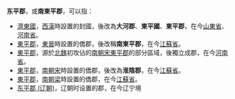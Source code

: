 '''东平郡'''，或'''南東平郡'''，可以指：
*[[東平郡|濟東國]]，[[西漢|西漢]]時設置的封國，後改為'''大河郡'''、'''東平國'''、'''東平郡'''，在今[[山東省|山東省]]、[[河南省|河南省]]。
*[[南東平郡|東平郡]]，[[東晉|東晉]]時設置的僑郡，後改稱'''南東平郡'''，在今[[江蘇省|江蘇省]]。
*[[東平郡_(北魏)|東平郡]]，源於[[北魏|北魏]]初攻佔的[[南朝宋|南朝宋]][[東平郡|東平郡]]的部分區域，後獨立成郡，在今[[河南省|河南省]]。
*[[東平郡_(劉宋)|東平郡]]，[[南朝宋|南朝宋]]時設置的僑郡，後改為'''淮陰郡'''，在今[[江蘇省|江蘇省]]。
*[[東平郡_(南梁)|東平郡]]，[[南朝梁|南朝梁]]時設置的僑郡，在今[[江蘇省|江蘇省]]。
*[[东平郡_(辽朝)|东平郡 (辽朝)]]，辽朝时设置的郡，在今辽宁境
{{Disambig|D|Cat=三字中国郡名消歧义}}